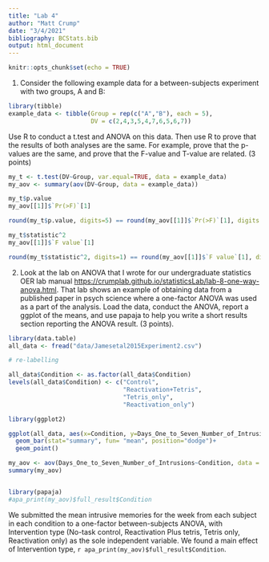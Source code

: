 ```yaml
---
title: "Lab 4"
author: "Matt Crump"
date: "3/4/2021"
bibliography: BCStats.bib
output: html_document
---
```


```r
knitr::opts_chunk$set(echo = TRUE)
```


1. Consider the following example data for a between-subjects experiment with two groups, A and B:

```r
library(tibble)
example_data <- tibble(Group = rep(c("A","B"), each = 5),
                       DV = c(2,4,3,5,4,7,6,5,6,7))
```

Use R to conduct a t.test and ANOVA on this data. Then use R to prove that the results of both analyses are the same. For example, prove that the p-values are the same, and prove that the F-value and T-value are related. (3 points)

```r
my_t <- t.test(DV~Group, var.equal=TRUE, data = example_data)
my_aov <- summary(aov(DV~Group, data = example_data))

my_t$p.value
my_aov[[1]]$`Pr(>F)`[1]

round(my_t$p.value, digits=5) == round(my_aov[[1]]$`Pr(>F)`[1], digits =5)

my_t$statistic^2
my_aov[[1]]$`F value`[1]

round(my_t$statistic^2, digits=1) == round(my_aov[[1]]$`F value`[1], digits=1)
```

2. Look at the lab on ANOVA that I wrote for our undergraduate statistics OER lab manual <https://crumplab.github.io/statisticsLab/lab-8-one-way-anova.html>. That lab shows an example of obtaining data from a published paper in psych science where a one-factor ANOVA was used as a part of the analysis. Load the data, conduct the ANOVA, report a ggplot of the means, and use papaja to help you write a short results section reporting the ANOVA result. (3 points).

```r
library(data.table)
all_data <- fread("data/Jamesetal2015Experiment2.csv")

# re-labelling

all_data$Condition <- as.factor(all_data$Condition)
levels(all_data$Condition) <- c("Control",
                                "Reactivation+Tetris", 
                                "Tetris_only",
                                "Reactivation_only")

library(ggplot2)

ggplot(all_data, aes(x=Condition, y=Days_One_to_Seven_Number_of_Intrusions))+
  geom_bar(stat="summary", fun= "mean", position="dodge")+
  geom_point()

my_aov <- aov(Days_One_to_Seven_Number_of_Intrusions~Condition, data = all_data)
summary(my_aov)


library(papaja)
#apa_print(my_aov)$full_result$Condition
```


We submitted the mean intrusive memories for the week from each subject in each condition to a one-factor between-subjects ANOVA, with Intervention type (No-task control, Reactivation Plus tetris, Tetris only, Reactivation only) as the sole independent variable. We found a main effect of Intervention type, `r apa_print(my_aov)$full_result$Condition`.


